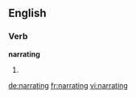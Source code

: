==English==

===Verb===
'''narrating'''

# {{present participle of|[[narrate]]}}

[[de:narrating]]
[[fr:narrating]]
[[vi:narrating]]